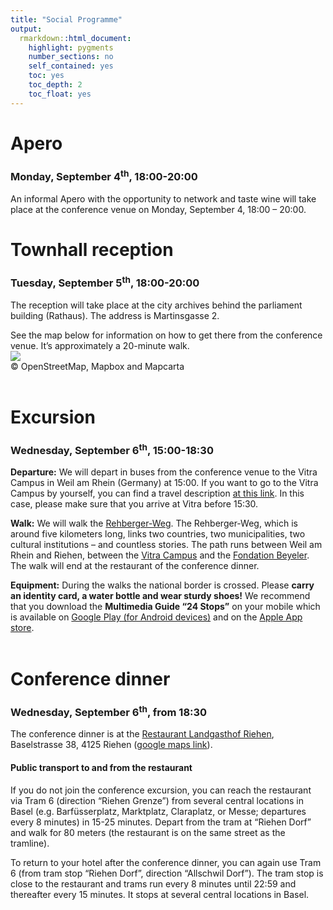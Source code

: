 ```yaml
---
title: "Social Programme"
output: 
  rmarkdown::html_document:
    highlight: pygments
    number_sections: no
    self_contained: yes
    toc: yes
    toc_depth: 2
    toc_float: yes
---
```


# Apero

### Monday, September 4<sup>th</sup>, 18:00-20:00 {.unlisted .unnumbered}
An informal Apero with the opportunity to network and taste wine will take place at the conference venue on Monday, September 4, 18:00 – 20:00.

# Townhall reception 

### Tuesday, September 5<sup>th</sup>, 18:00-20:00 {.unlisted .unnumbered}
The reception will take place at the city archives behind the parliament building (Rathaus). The address is Martinsgasse 2.

See the map below for information on how to get there from the conference venue. It’s approximately a 20-minute walk.  
![](img/social/townhall-reception.png)  
© OpenStreetMap, Mapbox and Mapcarta
<br>
<br>


# Excursion

### Wednesday, September 6<sup>th</sup>, 15:00-18:30 {.unlisted .unnumbered}
<b>Departure:</b> We will depart in buses from the conference venue to the Vitra Campus in Weil am Rhein (Germany) at 15:00. If you want to go to the Vitra Campus by yourself, you can find a travel description [at this link](https://www.design-museum.de/fileadmin/user_upload/Redaktion/als_pdf/Anfahrtsbeschreibung_Vitra_Campus_EN_VDM.pdf). In this case, please make sure that you arrive at Vitra before 15:30.

<b>Walk:</b> We will walk the [Rehberger-Weg](https://www.24stops.info/en/intro/). The Rehberger-Weg, which is around five kilometers long, links two countries, two municipalities, two cultural institutions – and countless stories. The path runs between Weil am Rhein and Riehen, between the [Vitra Campus](https://www.design-museum.de/en/information.html) and the [Fondation Beyeler](https://www.fondationbeyeler.ch/en/home). The walk will end at the restaurant of the conference dinner.

<b>Equipment:</b> During the walks the national border is crossed. Please <b>carry an identity card, a water bottle and wear sturdy shoes!</b> We recommend that you download the <b>Multimedia Guide “24 Stops”</b> on your mobile which is available on [Google Play (for Android devices)](https://play.google.com/store/apps/details?id=ch.fondationbeyeler.rehbergerweg&hl=de) and on the [Apple App store](https://apps.apple.com/ca/app/24-stops/id1116088034).
<br>
<br>


# Conference dinner

### Wednesday, September 6<sup>th</sup>, from 18:30 {.unlisted .unnumbered}
The conference dinner is at the [Restaurant Landgasthof Riehen](https://www.basel.com/en/restaurants-nightlife/landgasthof-riehen-52492bae9b), Baselstrasse 38, 4125 Riehen ([google maps link](https://www.google.com/maps/place/Landgasthof+Riehen/@47.5843449,7.6497924,15z/data=!4m9!3m8!1s0x4791b74c4a3eec65:0x116320e5c1fd33e7!5m2!4m1!1i2!8m2!3d47.5843449!4d7.6497924!16s%2Fg%2F1tdb_kqp?entry=ttu)). 

#### Public transport to and from the restaurant

If you do not join the conference excursion, you can reach the restaurant via Tram 6 (direction “Riehen Grenze”) from several central locations in Basel (e.g. Barfüsserplatz, Marktplatz, Claraplatz, or Messe; departures every 8 minutes)  in 15-25 minutes. Depart from the tram at “Riehen Dorf” and walk for 80 meters (the restaurant is on the same street as the tramline). 

To return to your hotel after the conference dinner, you can again use Tram 6 (from tram stop “Riehen Dorf”, direction “Allschwil Dorf”). The tram stop is close to the restaurant and trams run every 8 minutes until 22:59 and thereafter every 15 minutes. It stops at several central locations in Basel. 
<br><br>